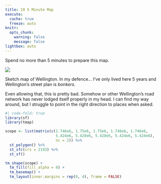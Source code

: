 ```yaml
---
title: 19 5 Minute Map
execute: 
  cache: true
  freeze: auto
knitr:
  opts_chunk: 
    warning: false
    message: false
lightbox: auto
---
```


Spend no more than 5 minutes to prepare this map.

![](19-5-minute-map.jpg)

Sketch map of Wellington. In my defence... I've only lived here 5 years and Wellington's street plan is _bonkers_. 

Even allowing that, this is pretty bad. Somehow or other Wellington's road network has never lodged itself properly in my head. I can find my way around, but I struggle to point in the right direction to places when asked.

```r
#| code-fold: true
library(sf)
library(tmap)

scope <- list(matrix(c(1.746e6, 1.75e6, 1.75e6, 1.746e6, 1.746e6,
                       5.424e6, 5.428e6, 5.428e6, 5.424e6, 5.424e6), 
                       nc = 2)) %>%
  st_polygon() %>%
  st_sfc(crs = 2193) %>%
  st_sf()

tm_shape(scope) +
  tm_fill(fill_alpha = 0) + 
  tm_basemap() +
  tm_layout(inner.margins = rep(0, 4), frame = FALSE)
```
